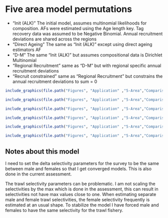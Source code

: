 # Five area model permutations {#FiveAreaModel}

- "Init (ALK)"  The initial model, assumes multinomial likelihoods for composition. AFs were estimated using the Age length key. Tag recovery data was assumed to be Negative Binomial. Annual recruitment deviations are shared across the regions
- "Direct Ageing" The same as "Init (ALK)" except using direct ageing estimators AF
- "D-M" The same "Init (ALK)" but assumes compositional data is Dirichlet Multinomial
- "Regional Recruitment" same as "D-M" but with regional specific annual recruitment deviations
- "Recruit constrained" same as "Regional Recruitment" but constrains the annual recruitment deviations to sum = 0



```r
include_graphics(file.path("Figures", "Application" ,"5-Area","Comparison","SSB_summarise_over_models.png"))
```


```r
include_graphics(file.path("Figures", "Application" ,"5-Area","Comparison","Depletion_summarise_over_models.png"))
```



```r
include_graphics(file.path("Figures", "Application" ,"5-Area","Comparison","Recruitment.png"))
```


```r
include_graphics(file.path("Figures", "Application" ,"5-Area","Comparison","Fixed_gear_Fs.png"))
```

```r
include_graphics(file.path("Figures", "Application" ,"5-Area","Comparison","Trawl_gear_Fs.png"))
```


```r
include_graphics(file.path("Figures", "Application" ,"5-Area","Comparison","Selectivities.png"))
```



## Notes about this model {-}

I need to set the delta selectivity parameters for the survey to be the same between male and females so that I get converged models. This is also done in the current assessment.


The trawl selectivity parameters can be problematic. I am not scaling the selectivities by the max which is done in the assessment, this can result in selectivities not have max values close to one. When estimating separate male and female trawl selectivities, the female selectivity frequently is estimated at an usual shape. To stabilize the model I have forced male and females to have the same selectivity for the trawl fishery.



